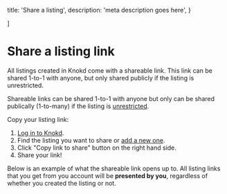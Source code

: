 
  title: 'Share a listing',
  description:
    'meta description goes here',
}

]

<HeroPattern />

# Share a listing link

All listings created in Knokd come with a shareable link. This link can be shared 1-to-1 with anyone, but only shared publicly if the listing is unrestricted.

<Note>Shareable links can be shared 1-to-1 with anyone but only can be shared publically (1-to-many) if the listing is [unrestricted](/listings/types-of-listings#unrestricted-listings). </Note>

Copy your listing link:

1. <a href="https://app.knokd.ca/login" target="_blank">Log in to Knokd</a>.
2. Find the listing you want to share or [add a new one](/listings/create-a-listing).
3. Click "Copy link to share" button on the right hand side.
4. Share your link!

Below is an example of what the shareable link opens up to. All listing links that you get from you account will be **presented by you**, regardless of whether you created the listing or not.

<Screenshot 
  src="/images/screenshots/shareable-listing-link.jpg"
  alt="Shareable listing link for Knokd listings" caption="test"
/>
